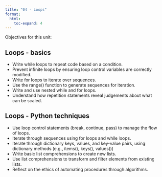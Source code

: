 ```yaml
---
title: "04 - Loops"
format:
  html:
    toc-expand: 4
---
```


Objectives for this unit:

## Loops - basics
-   Write while loops to repeat code based on a condition.
-   Prevent infinite loops by ensuring loop control variables are correctly modified.
-   Write for loops to iterate over sequences.
-   Use the range() function to generate sequences for iteration.
-   Write and use nested while and for loops.
-   Understand how repetition statements reveal judgements about what can be scaled.

## Loops - Python techniques
-   Use loop control statements (break, continue, pass) to manage the flow of loops.
-   Iterate through sequences using for loops and while loops.
-   Iterate through dictionary keys, values, and key-value pairs, using dictionary methods (e.g., items(), keys(), values())
-   Write basic list comprehensions to create new lists.
-   Use list comprehensions to transform and filter elements from existing lists.
-   Reflect on the ethics of automating procedures through algorithms.